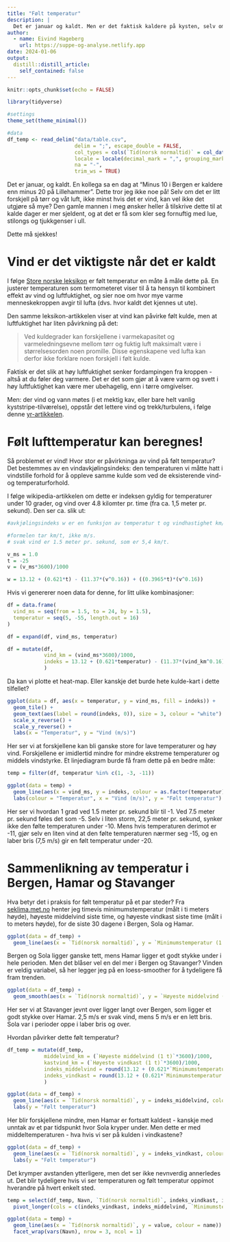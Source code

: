 ```yaml
---
title: "Følt temperatur"
description: |
  Det er januar og kaldt. Men er det faktisk kaldere på kysten, selv om gradstokken viser både 10 og 20 kuldegrader mer på østlandet? Nei. Nei, det er det ikke - ta på deg en genser, vestlending.
author:
  - name: Eivind Hageberg
    url: https://suppe-og-analyse.netlify.app
date: 2024-01-06
output:
  distill::distill_article:
    self_contained: false
---
```



```r
knitr::opts_chunk$set(echo = FALSE)

library(tidyverse)

#settings
theme_set(theme_minimal())

#data
df_temp <- read_delim("data/table.csv", 
                      delim = ";", escape_double = FALSE, 
                      col_types = cols(`Tid(norsk normaltid)` = col_datetime(format = "%d.%m.%Y %H:%M")),
                      locale = locale(decimal_mark = ",", grouping_mark = "|"),
                      na = "-",
                      trim_ws = TRUE)


```

Det er januar, og kaldt. En kollega sa en dag at "Minus 10 i Bergen er kaldere enn minus 20 på Lillehammer". Dette tror jeg ikke noe på! Selv om det er litt forskjell på tørr og våt luft, ikke minst hvis det er vind, kan vel ikke det utgjøre så mye? Den gamle mannen i meg ønsker heller å tilskrive dette til at kalde dager er mer sjeldent, og at det er få som kler seg fornuftig med lue, stilongs og tjukkgenser i ull.

Dette må sjekkes!

# Vind er det viktigste når det er kaldt

I følge [Store norske leksikon](https://snl.no/f%C3%B8lt_temperatur) er følt temperatur en måte å måle dette på. En justerer temperaturen som termometeret viser til å ta hensyn til kombinert effekt av vind og luftfuktighet, og sier noe om hvor mye varme menneskekroppen avgir til lufta (dvs. hvor kaldt det kjennes ut ute).

Den samme leksikon-artikkelen viser at vind kan påvirke følt kulde, men at luftfuktighet har liten påvirkning på det:

> Ved kuldegrader kan forskjellene i varmekapasitet og varmeledningsevne mellom tørr og fuktig luft maksimalt være i størrelsesorden noen promille. Disse egenskapene ved lufta kan derfor ikke forklare noen forskjell i følt kulde.

Faktisk er det slik at høy luftfuktighet senker fordampingen fra kroppen - altså at du føler deg varmere. Det er det som gjør at å være varm og svett i høy luftfuktighet kan være mer ubehagelig, enn i tørre omgivelser. 

Men: der vind og vann møtes (i et mektig kav, eller bare helt vanlig kyststripe-tilværelse), oppstår det lettere vind og trekk/turbulens, i følge denne [yr-artikkelen](https://www.yr.no/artikkel/foles-kulden-_kaldere_-ved-elva_-1.13335037).

# Følt lufttemperatur kan beregnes!

Så problemet er vind! Hvor stor er påvirkninga av vind på følt temperatur? Det bestemmes av en vindavkjølingsindeks: den temperaturen vi måtte hatt i vindstille forhold for å oppleve samme kulde som ved de eksisterende vind- og temperaturforhold.

I følge wikipedia-artikkelen om dette er indeksen gyldig for temperaturer under 10 grader, og vind over 4.8 kilomter pr. time (fra ca. 1,5 meter pr. sekund). Den ser ca. slik ut: 

```r
#avkjølingsindeks w er en funksjon av temperatur t og vindhastighet km/t.

#formelen tar km/t, ikke m/s.
# svak vind er 1.5 meter pr. sekund, som er 5,4 km/t.

v_ms = 1.0
t = -25
v = (v_ms*3600)/1000

w = 13.12 + (0.621*t) - (11.37*(v^0.16)) + ((0.3965*t)*(v^0.16))
```

Hvis vi genererer noen data for denne, for litt ulike kombinasjoner:

```r
df = data.frame(
  vind_ms = seq(from = 1.5, to = 24, by = 1.5),
  temperatur = seq(5, -55, length.out = 16)
)

df = expand(df, vind_ms, temperatur)

df = mutate(df,
            vind_km = (vind_ms*3600)/1000,
            indeks = 13.12 + (0.621*temperatur) - (11.37*(vind_km^0.16)) + ((0.3965*temperatur)*(vind_km^0.16))
            )

```

Da kan vi plotte et heat-map. Eller kanskje det burde hete kulde-kart i dette tilfellet?

```r
ggplot(data = df, aes(x = temperatur, y = vind_ms, fill = indeks)) +
  geom_tile() +
  geom_text(aes(label = round(indeks, 0)), size = 3, colour = "white") +
  scale_x_reverse() +
  scale_y_reverse() +
  labs(x = "Temperatur", y = "Vind (m/s)")
```

Her ser vi at forskjellene kan bli ganske store for lave temperaturer og høy vind. Forskjellene er imidlertid mindre for mindre ekstreme temperaturer og middels vindstyrke. Et linjediagram burde få fram dette på en bedre måte:

```r
temp = filter(df, temperatur %in% c(1, -3, -11))

ggplot(data = temp) +
  geom_line(aes(x = vind_ms, y = indeks, colour = as.factor(temperatur), group = temperatur)) +
  labs(colour = "Temperatur", x = "Vind (m/s)", y = "Følt temperatur")


```

Her ser vi hvordan 1 grad ved 1.5 meter pr. sekund blir til -1. Ved 7.5 meter pr. sekund føles det som -5. Selv i liten storm, 22,5 meter pr. sekund, synker ikke den følte temperaturen under -10. Mens hvis temperaturen derimot er -11, gjør  selv en liten vind at den følte temperaturen nærmer seg -15, og en laber bris (7,5 m/s) gir en følt temperatur under -20.

# Sammenlikning av temperatur i Bergen, Hamar og Stavanger

Hva betyr det i praksis for følt temperatur på et par steder? Fra [seklima.met.no](https://seklima.met.no/) henter jeg timevis minimumstemperatur (målt i ti meters høyde), høyeste middelvind siste time, og høyeste vindkast siste time (målt i to meters høyde), for de siste 30 dagene i Bergen, Sola og Hamar.

```r
ggplot(data = df_temp) +
  geom_line(aes(x = `Tid(norsk normaltid)`, y = `Minimumstemperatur (1 t)`, colour = Navn))

```

Bergen og Sola ligger ganske tett, mens Hamar ligger et godt stykke under i hele perioden. Men det blåser vel en del mer i Bergen og Stavanger? Vinden er veldig variabel, så her legger jeg på en loess-smoother for å tydeligere få fram trenden. 

```r
ggplot(data = df_temp) +
  geom_smooth(aes(x = `Tid(norsk normaltid)`, y = `Høyeste middelvind (1 t)`, colour = Navn))
```

Her ser vi at Stavanger jevnt over ligger langt over Bergen, som ligger et godt stykke over Hamar. 2,5 m/s er svak vind, mens 5 m/s er en lett bris. Sola var i perioder oppe i laber bris og over. 

Hvordan påvirker dette følt temperatur?

```r
df_temp = mutate(df_temp,
            middelvind_km = (`Høyeste middelvind (1 t)`*3600)/1000,
            kastvind_km = (`Høyeste vindkast (1 t)`*3600)/1000,
            indeks_middelvind = round(13.12 + (0.621*`Minimumstemperatur (1 t)`) - (11.37*(middelvind_km^0.16)) + ((0.3965*`Minimumstemperatur (1 t)`)*(middelvind_km^0.16)), 1),
            indeks_vindkast = round(13.12 + (0.621*`Minimumstemperatur (1 t)`) - (11.37*(kastvind_km^0.16)) + ((0.3965*`Minimumstemperatur (1 t)`)*(kastvind_km^0.16)), 1)
            )

ggplot(data = df_temp) +
  geom_line(aes(x = `Tid(norsk normaltid)`, y = indeks_middelvind, colour = Navn)) +
  labs(y = "Følt temperatur")


```

Her blir forskjellene mindre, men Hamar er fortsatt kaldest - kanskje med unntak av et par tidspunkt hvor Sola kryper under. Men dette er med middeltemperaturen - hva hvis vi ser på kulden i vindkastene?

```r
ggplot(data = df_temp) +
  geom_line(aes(x = `Tid(norsk normaltid)`, y = indeks_vindkast, colour = Navn)) +
  labs(y = "Følt temperatur")
```

Det krymper avstanden ytterligere, men det ser ikke nevnverdig annerledes ut. Det blir tydeligere hvis vi ser temperaturen og følt temperatur oppimot hverandre på hvert enkelt sted.

```r
temp = select(df_temp, Navn, `Tid(norsk normaltid)`, indeks_vindkast, indeks_middelvind, `Minimumstemperatur (1 t)`) %>% 
  pivot_longer(cols = c(indeks_vindkast, indeks_middelvind, `Minimumstemperatur (1 t)`))

ggplot(data = temp) +
  geom_line(aes(x = `Tid(norsk normaltid)`, y = value, colour = name)) +
  facet_wrap(vars(Navn), nrow = 3, ncol = 1)
```


